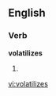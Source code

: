 ==English==

===Verb===
'''volatilizes'''

# {{third-person singular of|[[volatilize]]}}

[[vi:volatilizes]]